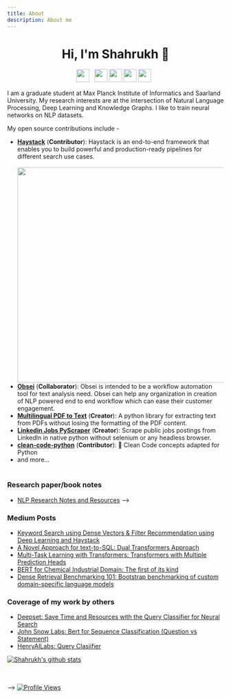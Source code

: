 ```yaml
---
title: About
description: About me
---
```


<h1 align="center">Hi, I'm Shahrukh 👋</h1>
<p align='center'>
<a href="https://twitter.com/shahrukhx001"><img height="30" src="https://github.com/shahrukhx01/shahrukhx01/blob/main/twitter.png?raw=true"></a>&nbsp;&nbsp;
<a href="https://www.linkedin.com/in/shahrukhx01/"><img height="30" src="https://github.com/shahrukhx01/shahrukhx01/blob/main/linkedin.png?raw=true"></a>
<a href="https://wave-position-b97.notion.site/Paper-Book-Notes-by-Shahrukh-96002e8e97c6487ea5fbf8ad4097731a"><img height="30" src="https://github.com/shahrukhx01/shahrukhx01/blob/main/notion.png?raw=true"></a>
<a href="https://huggingface.co/shahrukhx01/"><img height="30" src="https://github.com/shahrukhx01/shahrukhx01/blob/main/huggingface.svg?raw=true"></a>
<a  href="https://medium.com/@shahrukhx01"><img id="medium_link" height="30" src="https://github.com/shahrukhx01/shahrukhx01/blob/main/medium.png?raw=true"></a>&nbsp;&nbsp;
</p>

I am a graduate student at Max Planck Institute of Informatics and Saarland University. My research interests are at the intersection of Natural Language Processing, Deep Learning and Knowledge Graphs. I like to train neural networks on NLP datasets.


My open source contributions include -
- [**Haystack**](https://github.com/deepset-ai/haystack) (**Contributor**): Haystack is an end-to-end framework that enables you to build powerful and production-ready pipelines for different search use cases.<br>&nbsp;&nbsp;&nbsp;&nbsp;&nbsp;&nbsp;&nbsp;&nbsp;&nbsp;&nbsp;<img height="500" align="center" src="https://user-images.githubusercontent.com/6007894/129435485-182e9c15-813f-46f6-be92-26e3526fd6f2.png" />
- [**Obsei**](https://github.com/obsei/obsei) (**Collaborator**): Obsei is intended to be a workflow automation tool for text analysis need. Obsei can help any organization in creation of NLP powered end to end workflow which can ease their customer engagement.
- [**Multilingual PDF to Text**](https://github.com/shahrukhx01/multilingual-pdf2text) (**Creator**): A python library for extracting text from PDFs without losing the formatting of the PDF content.
- [**Linkedin Jobs PyScraper**](https://github.com/shahrukhx01/linkedin-jobs-pyscraper) (**Creator**): Scrape public jobs postings from LinkedIn in native python without selenium or any headless browser.
- [**clean-code-python**](https://github.com/zedr/clean-code-python) (**Contributor**): 🛁 Clean Code concepts adapted for Python
- and more...
<br/><br/>


### Research paper/book notes

- [NLP Research Notes and Resources](https://wave-position-b97.notion.site/Paper-Book-Notes-by-Shahrukh-96002e8e97c6487ea5fbf8ad4097731a)
-->
### Medium Posts

- [Keyword Search using Dense Vectors & Filter Recommendation using Deep Learning and Haystack](https://medium.com/@shahrukhx01/keyword-search-using-dense-vectors-filter-recommendation-using-deep-learning-and-haystack-5b242de176d1)
- [A Novel Approach for text-to-SQL: Dual Transformers Approach](https://medium.com/@shahrukhx01/a-novel-approach-for-text-to-sql-dual-transformers-approach-e2a285dfb630)
- [Multi-Task Learning with Transformers: Transformers with Multiple Prediction Heads](https://medium.com/@shahrukhx01/multi-task-learning-with-transformers-part-1-multi-prediction-heads-b7001cf014bf)
- [BERT for Chemical Industrial Domain: The first of its kind](https://medium.com/@shahrukhx01/bert-for-chemical-industrial-domain-the-first-of-its-kind-ae7e2c09708a)
- [Dense Retrieval Benchmarking 101: Bootstrap benchmarking of custom domain-specific language models](https://medium.com/@shahrukhx01/dense-retrieval-benchmarking-101-bootstrap-benchmarking-of-custom-domain-specific-language-models-f9cb53125c84)

### Coverage of my work by others
- [Deepset: Save Time and Resources with the Query Classifier for Neural Search](https://www.deepset.ai/blog/save-resources-with-query-classifier-for-neural-search)
- [John Snow Labs: Bert for Sequence Classification (Question vs Statement)](https://nlp.johnsnowlabs.com/2021/11/04/bert_sequence_classifier_question_statement_en.html)
- [HenryAILabs: Query Clasiifier](https://www.youtube.com/watch?t=298&v=kVHmtPYmdb4&feature=youtu.be&ab_channel=HenryAILabs)


<a align="center" href="https://github.com/anuraghazra/github-readme-stats">
  <img align="center" src="https://github-readme-stats.anuraghazra1.vercel.app/api?username=shahrukhx01&show_icons=true&include_all_commits=true&theme=material-palenight" alt="Shahrukh's github stats" />
</a>

<br/><br/> -->
[![Profile Views](https://komarev.com/ghpvc/?username=shahrukhx01&color=blue&style=plastic)](https://github.com/shahrukhx01)
